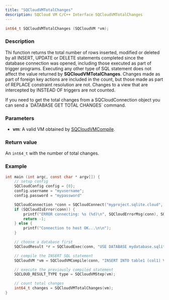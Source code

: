 ```yaml
---
title: "SQCloudVMTotalChanges"
description: SQCloud VM C/C++ Interface SQCloudVMTotalChanges
---
```


```c
int64_t SQCloudVMTotalChanges (SQCloudVM *vm);
```

### Description
Thi function returns the total number of rows inserted, modified or deleted by all INSERT, UPDATE or DELETE statements completed since the database connection was opened, including those executed as part of trigger programs. Executing any other type of SQL statement does not affect the value returned by **SQCloudVMTotalChanges**. Changes made as part of foreign key actions are included in the count, but those made as part of REPLACE constraint resolution are not. Changes to a view that are intercepted by INSTEAD OF triggers are not counted.


<Callout type="warning" title="Count total changes without a VM">
If you need to get the total changes from a SQCloudConnection object you can send a `DATABASE GET TOTAL CHANGES` command.
</Callout>

### Parameters
* **vm**: A valid VM obtained by [SQCloudVMCompile](/docs/sdk/c/sqcloudvmcompile).

### Return value
An `int64_t` with the number of total changes.

### Example
```c
int main (int argc, const char * argv[]) {
    // setup config
    SQCloudConfig config = {0};
    config.username = "myusername";
    config.password = "mypassword"

    SQCloudConnection *conn = SQCloudConnect("myproject.sqlite.cloud", SQCLOUD_DEFAULT_PORT, &config);
    if (SQCloudIsError(conn)) {
        printf("ERROR connecting: %s (%d)\n", SQCloudErrorMsg(conn), SQCloudErrorCode(conn));
        return -1;
    } else {
        printf("Connection to host OK...\n\n");
    }

    // choose a database first
    SQCloudResult *r = SQCloudExec(conn, "USE DATABASE mydatabase.sqlite;");

    // compile the INSERT SQL statement
    SQCloudVM *vm = SQCloudVMCompile(conn, "INSERT INTO table1 (col1) VALUES ('Hello World');", -1, NULL);

    // execute the previously compiled statement
    SQCLOUD_RESULT_TYPE type = SQCloudVMStep(vm);

    // count total changes
    int64_t changes = SQCloudVMTotalChanges(vm);
}
```